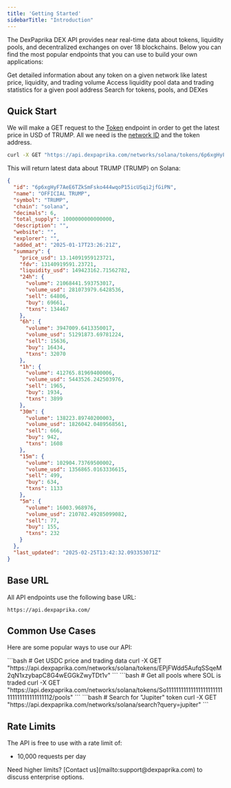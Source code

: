 ```yaml
---
title: 'Getting Started'
sidebarTitle: "Introduction"
---
```


The DexPaprika DEX API provides near real-time data about tokens, liquidity pools, and decentralized exchanges on over 18 blockchains. Below you can find the most popular endpoints that you can use to build your own applications:

<CardGroup cols={3}>
  <Card 
    title="Tokens" 
    icon="coins"
    href="/api-reference/tokens/get-a-tokens-latest-data-on-a-network"
  >
    Get detailed information about any token on a given network like latest price, liquidity, and trading volume
  </Card>
  <Card
    title="Pools"
    icon="water"
    href="/api-reference/pools/get-a-pool-on-a-network"
  >
    Access liquidity pool data and trading statistics for a given pool address
  </Card>
  <Card
    title="Search"
    icon="magnifying-glass"
    href="/api-reference/search/search-for-tokens-pools-and-dexes"
  >
    Search for tokens, pools, and DEXes
  </Card>
</CardGroup>

## Quick Start
We will make a GET request to the [Token](/api-reference/tokens/get-a-tokens-latest-data-on-a-network) endpoint in order to get the latest price in USD of TRUMP. All we need is the [network ID](/api-reference/networks/get-a-list-of-available-blockchain-networks) and the token address.
```bash
curl -X GET "https://api.dexpaprika.com/networks/solana/tokens/6p6xgHyF7AeE6TZkSmFsko444wqoP15icUSqi2jfGiPN"
```

This will return latest data about TRUMP (TRUMP) on Solana:

```json Response [expandable]
{
  "id": "6p6xgHyF7AeE6TZkSmFsko444wqoP15icUSqi2jfGiPN",
  "name": "OFFICIAL TRUMP",
  "symbol": "TRUMP",
  "chain": "solana",
  "decimals": 6,
  "total_supply": 1000000000000000,
  "description": "",
  "website": "",
  "explorer": "",
  "added_at": "2025-01-17T23:26:21Z",
  "summary": {
    "price_usd": 13.14091959123721,
    "fdv": 13140919591.23721,
    "liquidity_usd": 149423162.71562782,
    "24h": {
      "volume": 21068441.593753017,
      "volume_usd": 281073979.6428536,
      "sell": 64806,
      "buy": 69661,
      "txns": 134467
    },
    "6h": {
      "volume": 3947009.6413350017,
      "volume_usd": 51291873.69781224,
      "sell": 15636,
      "buy": 16434,
      "txns": 32070
    },
    "1h": {
      "volume": 412765.81969400006,
      "volume_usd": 5443526.242503976,
      "sell": 1965,
      "buy": 1934,
      "txns": 3899
    },
    "30m": {
      "volume": 138223.89740200003,
      "volume_usd": 1826042.0489568561,
      "sell": 666,
      "buy": 942,
      "txns": 1608
    },
    "15m": {
      "volume": 102904.73769500002,
      "volume_usd": 1356865.0163336615,
      "sell": 499,
      "buy": 634,
      "txns": 1133
    },
    "5m": {
      "volume": 16003.968976,
      "volume_usd": 210782.49285099082,
      "sell": 77,
      "buy": 155,
      "txns": 232
    }
  },
  "last_updated": "2025-02-25T13:42:32.093353071Z"
}
```

## Base URL

All API endpoints use the following base URL:

```
https://api.dexpaprika.com/
```


## Common Use Cases

Here are some popular ways to use our API:

<AccordionGroup>
  <Accordion title="Track Token Prices">
    ```bash
    # Get USDC price and trading data
    curl -X GET "https://api.dexpaprika.com/networks/solana/tokens/EPjFWdd5AufqSSqeM2qN1xzybapC8G4wEGGkZwyTDt1v"
    ```
  </Accordion>
  <Accordion title="Monitor Liquidity Pools">
    ```bash
    # Get all pools where SOL is traded
    curl -X GET "https://api.dexpaprika.com/networks/solana/tokens/So11111111111111111111111111111111111111112/pools"
    ```
  </Accordion>
  <Accordion title="Search Tokens">
    ```bash
    # Search for "Jupiter" token
    curl -X GET "https://api.dexpaprika.com/networks/solana/search?query=jupiter"
    ```
  </Accordion>
</AccordionGroup>

## Rate Limits

The API is free to use with a rate limit of:
- 10,000 requests per day

<Note>
  Need higher limits? [Contact us](mailto:support@dexpaprika.com) to discuss enterprise options.
</Note>
